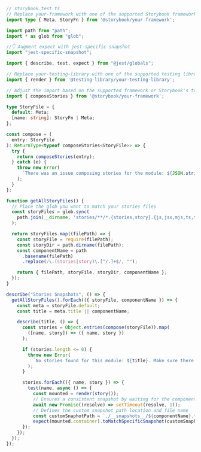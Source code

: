 ```ts
// storybook.test.ts
// Replace your-framework with one of the supported Storybook frameworks (react, vue3)
import type { Meta, StoryFn } from '@storybook/your-framework';

import path from "path";
import * as glob from "glob";

//👇 Augment expect with jest-specific-snapshot
import "jest-specific-snapshot";

import { describe, test, expect } from "@jest/globals";

// Replace your-testing-library with one of the supported testing libraries (e.g., react, vue)
import { render } from '@testing-library/your-testing-library';

// Adjust the import based on the supported framework or Storybook's testing libraries (e.g., react, vue3)
import { composeStories } from '@storybook/your-framework';

type StoryFile = {
  default: Meta;
  [name: string]: StoryFn | Meta;
};

const compose = (
  entry: StoryFile
): ReturnType<typeof composeStories<StoryFile>> => {
  try {
    return composeStories(entry);
  } catch (e) {
    throw new Error(
      `There was an issue composing stories for the module: ${JSON.stringify(entry)}, ${e}`
    );
  }
};

function getAllStoryFiles() {
  // Place the glob you want to match your stories files
  const storyFiles = glob.sync(
    path.join(__dirname, 'stories/**/*.{stories,story}.{js,jsx,mjs,ts,tsx}'),
  );

  return storyFiles.map((filePath) => {
    const storyFile = require(filePath);
    const storyDir = path.dirname(filePath);
    const componentName = path
      .basename(filePath)
      .replace(/\.(stories|story)\.[^/.]+$/, "");

    return { filePath, storyFile, storyDir, componentName };
  });
}

describe("Stories Snapshots", () => {
  getAllStoryFiles().forEach(({ storyFile, componentName }) => {
    const meta = storyFile.default;
    const title = meta.title || componentName;

    describe(title, () => {
      const stories = Object.entries(compose(storyFile)).map(
        ([name, story]) => ({ name, story })
      );

      if (stories.length <= 0) {
        throw new Error(
          `No stories found for this module: ${title}. Make sure there is at least one valid story for this module.`
        );
      }

      stories.forEach(({ name, story }) => {
        test(name, async () => {
          const mounted = render(story());
          // Ensures a consistent snapshot by waiting for the component to render by adding a delay of 1 ms before taking the snapshot.
          await new Promise((resolve) => setTimeout(resolve, 1));
          // Defines the custom snapshot path location and file name
          const customSnaphotPath = `./__snapshots__/${componentName}.test.ts.snap`;
          expect(mounted.container).toMatchSpecificSnapshot(customSnaphotPath);
      });
    });
  });
});
```
